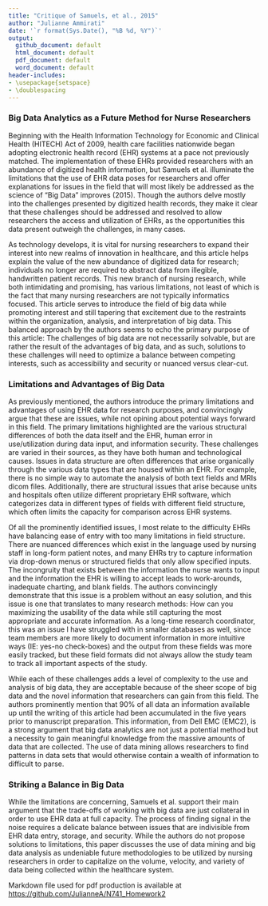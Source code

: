 ```yaml
---
title: "Critique of Samuels, et al., 2015"
author: "Julianne Ammirati"
date: '`r format(Sys.Date(), "%B %d, %Y")`'
output:
  github_document: default
  html_document: default
  pdf_document: default
  word_document: default
header-includes:
- \usepackage{setspace}
- \doublespacing
---
```

### Big Data Analytics as a Future Method for Nurse Researchers
[comment]: <> (Why did the authors take on this topic and What was the purpose of the article)
Beginning with the Health Information Technology for Economic and Clinical Health (HITECH) Act of 2009, health care facilities nationwide began adopting electronic health record (EHR) systems at a pace not previously matched. The implementation of these EHRs provided researchers with an abundance of digitized health information, but Samuels et al. illuminate the limitations that the use of EHR data poses for researchers and offer explanations for issues in the field that will most likely be addressed as the science of "Big Data" improves (2015). Though the authors delve mostly into the challenges presented by digitized health records, they make it clear that these challenges should be addressed and resolved to allow researchers the access and utilization of EHRs, as the opportunities this data present outweigh the challenges, in many cases.

[comment]: <> (What is the importance of this topic) 
As technology develops, it is vital for nursing researchers to expand their interest into new realms of innovation in healthcare, and this article helps explain the value of the new abundance of digitized data for research; individuals no longer are required to abstract data from illegible, handwritten patient records. This new branch of nursing research, while both intimidating and promising, has various limitations, not least of which is the fact that many nursing researchers are not typically informatics focused. This article serves to introduce the field of big data while promoting interest and still tapering that excitement due to the restraints within the organization, analysis, and interpretation of big data. This balanced approach by the authors seems to echo the primary purpose of this article: The challenges of big data are not necessarily solvable, but are rather the result of the advantages of big data, and as such, solutions to these challenges will need to optimize a balance between competing interests, such as accessibility and security or nuanced versus clear-cut.  

### Limitations and Advantages of Big Data
[comment]: <> (What are the key concepts/main points discussed)
[comment]: <> (Do the authors offer up evidence to support their main arguments)
As previously mentioned, the authors introduce the primary limitations and advantages of using EHR data for research purposes, and convincingly argue that these are issues, while not opining about potential ways forward in this field. The primary limitations highlighted are the various structural differences of both the data itself and the EHR, human error in use/utilization during data input, and information security. These challenges are varied in their sources, as they have both human and technological causes. Issues in data structure are often differences that arise organically through the various data types that are housed within an EHR. For example, there is no simple way to automate the analysis of both text fields and MRIs dicom files. Additionally, there are structural issues that arise because units and hospitals often utilize different proprietary EHR software, which categorizes data in different types of fields with different field structure, which often limits the capacity for comparison across EHR systems.  

Of all the prominently identified issues, I most relate to the difficulty EHRs have balancing ease of entry with too many limitations in field structure. There are nuanced differences which exist in the language used by nursing staff in long-form patient notes, and many EHRs try to capture information via drop-down menus or structured fields that only allow specified inputs. The incongruity that exists between the information the nurse wants to input and the information the EHR is willing to accept leads to work-arounds, inadequate charting, and blank fields. The authors convincingly demonstrate that this issue is a problem without an easy solution, and this issue is one that translates to many research methods: How can you maximizing the usability of the data while still capturing the most appropriate and accurate information. As a long-time research coordinator, this was an issue I have struggled with in smaller databases as well, since team members are more likely to document information in more intuitive ways (IE: yes-no check-boxes) and the output from these fields was more easily tracked, but these field formats did not always allow the study team to track all important aspects of the study. 

While each of these challenges adds a level of complexity to the use and analysis of big data, they are acceptable because of the sheer scope of big data and the novel information that researchers can gain from this field. The authors prominently mention that 90% of all data an information available up until the writing of this article had been accumulated in the five years prior to manuscript preparation. This information, from Dell EMC (EMC2), is a strong argument that big data analytics are not just a potential method but a necessity to gain meaningful knowledge from the massive amounts of data that are collected. The use of data mining allows researchers to find patterns in data sets that would otherwise contain a wealth of information to difficult to parse.

### Striking a Balance in Big Data
[comment]: <> (How solid is this evidence?) 
[comment]: <> (Did the authors fulfill the purpose?)
[comment]: <> (What are the implications of their findings?)
[comment]: <> (Do you see any implications beyond the ones the authors discussed? If so, what are they?)
While the limitations are concerning, Samuels et al. support their main argument that the trade-offs of working with big data are just collateral in order to use EHR data at full capacity. The process of finding signal in the noise requires a delicate balance between issues that are indivisible from EHR data entry, storage, and security. While the authors do not propose solutions to limitations, this paper discusses the use of data mining and big data analysis as undeniable future methodologies to be utilized by nursing researchers in order to capitalize on the volume, velocity, and variety of data being collected within the healthcare system.

Markdown file used for pdf production is available at [https://github.com/JulianneA/N741_Homework2](https://github.com/JulianneA/N741_Homework2)
